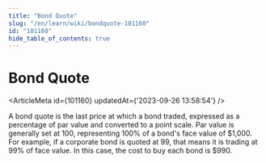 ```yaml
---
title: "Bond Quote"
slug: "/en/learn/wiki/bondquote-101160"
id: "101160"
hide_table_of_contents: true
---
```



# Bond Quote

<ArticleMeta id={101160} updatedAt={'2023-09-26 13:58:54'} />
<div className='border-solid border-b border-t-0 my-4 border-[var(--ifm-color-gray-300)]' />

A bond quote is the last price at which a bond traded, expressed as a percentage of par value and converted to a point scale. Par value is generally set at 100, representing 100% of a bond's face value of $1,000. For example, if a corporate bond is quoted at 99, that means it is trading at 99% of face value. In this case, the cost to buy each bond is $990.

